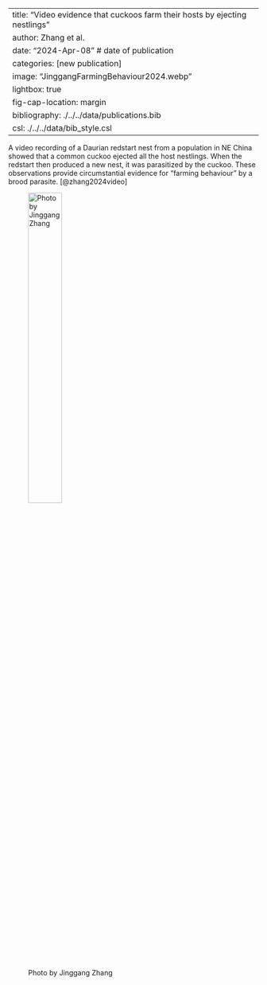 
---
title: "Video evidence that cuckoos farm their hosts by ejecting nestlings" 
author: Zhang et al.
date: "2024-Apr-08" # date of publication
categories: [new publication]
image: "JinggangFarmingBehaviour2024.webp"
lightbox: true
fig-cap-location: margin
bibliography: ./../../data/publications.bib
csl: ./../../data/bib_style.csl
---

A video recording of a Daurian redstart nest from a population in NE China showed that a common cuckoo ejected all the host nestlings. When the redstart then produced a new nest, it was parasitized by the cuckoo. These observations provide circumstantial evidence for “farming behaviour” by a brood parasite.
[@zhang2024video]

![Photo by Jinggang Zhang](JinggangFarmingBehaviour2024.webp){width=40%}
